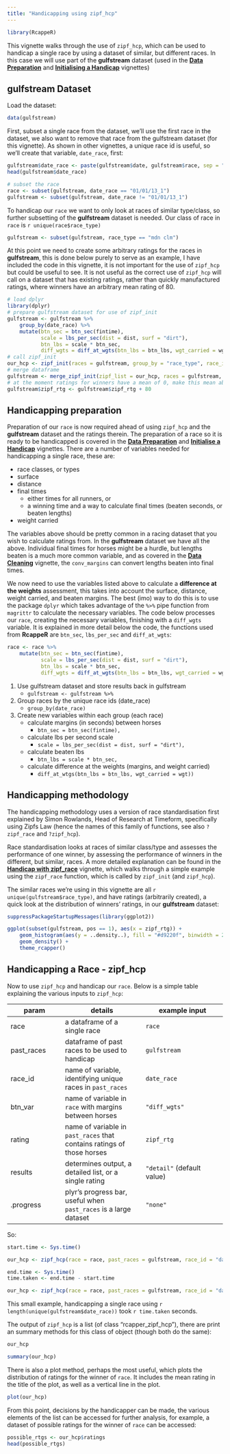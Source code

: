 ```yaml
---
title: "Handicapping using zipf_hcp"
---
```


```r
library(RcappeR)
```

This vignette walks through the use of `zipf_hcp`, which can be used to handicap a single race by using a dataset of similar, but different races.  In this case we will use part of the **gulfstream** dataset (used in the [**Data Preparation**](data_prep.html) and [**Initialising a Handicap**](initialise_a_handicap.html) vignettes)

## gulfstream Dataset

Load the dataset:
```r
data(gulfstream)
```

First, subset a single race from the dataset, we'll use the first race in the dataset, we also want to remove that race from the gulfstream dataset (for this vignette).  As shown in other vignettes, a unique race id is useful, so we'll create that variable, `date_race`, first:

```r
gulfstream$date_race <- paste(gulfstream$date, gulfstream$race, sep = "_")
head(gulfstream$date_race)

# subset the race
race <- subset(gulfstream, date_race == "01/01/13_1")
gulfstream <- subset(gulfstream, date_race != "01/01/13_1")
```

To handicap our `race` we want to only look at races of similar type/class, so further subsetting of the **gulfstream** dataset is needed.  Our class of race in `race` is `r unique(race$race_type)`

```r
gulfstream <- subset(gulfstream, race_type == "mdn clm")
```

At this point we need to create some arbitrary ratings for the races in **gulfstream**, this is done below purely to serve as an example, I have included the code in this vignette, it is not important for the use of `zipf_hcp` but could be useful to see.  It is not useful as the correct use of `zipf_hcp` will call on a dataset that has existing ratings, rather than quickly manufactured ratings, where winners have an arbitrary mean rating of 80.

```r
# load dplyr
library(dplyr)
# prepare gulfstream dataset for use of zipf_init
gulfstream <- gulfstream %>%
    group_by(date_race) %>%
    mutate(btn_sec = btn_sec(fintime),
           scale = lbs_per_sec(dist = dist, surf = "dirt"),
           btn_lbs = scale * btn_sec,
           diff_wgts = diff_at_wgts(btn_lbs = btn_lbs, wgt_carried = wgt))
# call zipf_init
our_hcp <- zipf_init(races = gulfstream, group_by = "race_type", race_id = "date_race", btn_var = "diff_wgts")
# merge dataframe
gulfstream <- merge_zipf_init(zipf_list = our_hcp, races = gulfstream, btn_var = "diff_wgts")
# at the moment ratings for winners have a mean of 0, make this mean about 80 by simply adding 80 to zipf_rtg variable
gulfstream$zipf_rtg <- gulfstream$zipf_rtg + 80
```

## Handicapping preparation

Preparation of our `race` is now required ahead of using `zipf_hcp` and the **gulfstream** dataset and the ratings therein.  The preparation of a race so it is ready to be handicapped is covered in the [**Data Preparation**](data_prep.html) and [**Initialise a Handicap**](initialise_a_handicap.html) vignettes.  There are a number of variables needed for handicapping a single race, these are:

* race classes, or types
* surface
* distance
* final times
    + either times for all runners, or
    + a winning time and a way to calculate final times (beaten seconds, or beaten lengths)
* weight carried

The variables above should be pretty common in a racing dataset that you wish to calculate ratings from.  In the **gulfstream** dataset we have all the above.  Individual final times for horses might be a hurdle, but lengths beaten is a much more common variable, and as covered in the [**Data Cleaning**](data_cleaning.html) vignette, the `conv_margins` can convert lengths beaten into final times.

We now need to use the variables listed above to calculate a **difference at the weights** assessment, this takes into account the surface, distance, weight carried, and beaten margins.  The best (imo) way to do this is to use the package `dplyr` which takes advantage of the `%>%` pipe function from `magrittr` to calculate the necessary variables.  The code below processes our `race`, creating the necessary variables, finishing with a `diff_wgts` variable.  It is explained in more detail below the code, the functions used from **RcappeR** are `btn_sec`, `lbs_per_sec` and `diff_at_wgts`:

```r
race <- race %>%
    mutate(btn_sec = btn_sec(fintime),
           scale = lbs_per_sec(dist = dist, surf = "dirt"),
           btn_lbs = scale * btn_sec,
           diff_wgts = diff_at_wgts(btn_lbs = btn_lbs, wgt_carried = wgt))
```

1. Use gulfstream dataset and store results back in gulfstream
    + `gulfstream <- gulfstream %>%`
2. Group races by the unique race ids (date_race)
    + `group_by(date_race)`
3. Create new variables within each group (each race)
    + calculate margins (in seconds) between horses
        + `btn_sec = btn_sec(fintime),`
    + calculate lbs per second scale
        + `scale = lbs_per_sec(dist = dist, surf = "dirt"),`
    + calculate beaten lbs
        + `btn_lbs = scale * btn_sec,`
    + calculate difference at the weights (margins, and weight carried)
        + `diff_at_wtgs(btn_lbs = btn_lbs, wgt_carried = wgt))`
        
## Handicapping methodology

The handicapping methodology uses a version of race standardisation first explained by Simon Rowlands, Head of Research at Timeform, specifically using Zipfs Law (hence the names of this family of functions, see also `?zipf_race` and `?zipf_hcp`).

Race standardisation looks at races of similar class/type and assesses the performance of one winner, by assessing the performance of winners in the different, but similar, races.  A more detailed explanation can be found in the [**Handicap with zipf_race**](handicap_with_zipf_race.html) vignette, which walks through a simple example using the `zipf_race` function, which is called by `zipf_init` (and `zipf_hcp`).

The similar races we're using in this vignette are all `r unique(gulfstream$race_type)`, and have ratings (arbitrarily created), a quick look at the distribution of winners' ratings, in our **gulfstream** dataset:

```r
suppressPackageStartupMessages(library(ggplot2))

ggplot(subset(gulfstream, pos == 1), aes(x = zipf_rtg)) + 
    geom_histogram(aes(y = ..density..), fill = "#d9220f", binwidth = 2, color = "#fcfcfc") +
    geom_density() +
    theme_rcapper()
```

## Handicapping a Race - zipf_hcp

Now to use `zipf_hcp` and handicap our `race`.  Below is a simple table explaining the various inputs to `zipf_hcp`:

param | details | example input
------|---------|---------
race | a dataframe of a single race | `race`
past\_races | dataframe of past races to be used to handicap | `gulfstream`
race\_id | name of variable, identifying unique races in `past_races` | `date_race`
btn\_var | name of variable in `race` with margins between horses | `"diff_wgts"`
rating | name of variable in `past_races` that contains ratings of those horses | `zipf_rtg`
results | determines output, a detailed list, or a single rating | `"detail"` (default value)
.progress | plyr's progress bar, useful when `past_races` is a large dataset | `"none"`

So:
```r
start.time <- Sys.time()

our_hcp <- zipf_hcp(race = race, past_races = gulfstream, race_id = "date_race", btn_var = "diff_wgts", rating = "zipf_rtg")

end.time <- Sys.time()
time.taken <- end.time - start.time
```
```r
our_hcp <- zipf_hcp(race = race, past_races = gulfstream, race_id = "date_race", btn_var = "diff_wgts", rating = "zipf_rtg", .progress = "text")
```

This small example, handicapping a single race using `r length(unique(gulfstream$date_race))` took `r time.taken` seconds.

The output of `zipf_hcp` is a list (of class "rcapper\_zipf\_hcp"), there are print an summary methods for this class of object (though both do the same):

```r
our_hcp

summary(our_hcp)
```

There is also a plot method, perhaps the most useful, which plots the distribution of ratings for the winner of `race`.  It includes the mean rating in the title of the plot, as well as a vertical line in the plot.

```r
plot(our_hcp)
```

From this point, decisions by the handicapper can be made, the various elements of the list can be accessed for further analysis, for example, a dataset of possible ratings for the winner of `race` can be accessed:

```r
possible_rtgs <- our_hcp$ratings
head(possible_rtgs)
```